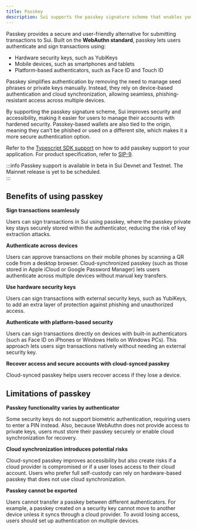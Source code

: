 ```yaml
---
title: Passkey
description: Sui supports the passkey signature scheme that enables you to sign-in to apps and sign transactions for Sui using a private key securely stored on a passkey authenticator. It uses the WebAuthn standard.
---
```


Passkey provides a secure and user-friendly alternative for submitting transactions to Sui. Built on the **WebAuthn standard**, passkey lets users authenticate and sign transactions using:

- Hardware security keys, such as YubiKeys
- Mobile devices, such as smartphones and tablets
- Platform-based authenticators, such as Face ID and Touch ID

Passkey simplifies authentication by removing the need to manage seed phrases or private keys manually. Instead, they rely on device-based authentication and cloud synchronization, allowing seamless, phishing-resistant access across multiple devices.

By supporting the passkey signature scheme, Sui improves security and accessibility, making it easier for users to manage their accounts with hardened security. Passkey-based wallets are also tied to the origin, meaning they can’t be phished or used on a different site, which makes it a more secure authentication option.

Refer to the [Typescript SDK support](https://sdk.mystenlabs.com/typescript/cryptography/passkey) on how to add passkey support to your application. For product specification, refer to [SIP-9](https://github.com/sui-foundation/sips/blob/main/sips/sip-9.md).

:::info
Passkey support is available in beta in Sui Devnet and Testnet. The Mainnet release is yet to be scheduled.  
::: 

## Benefits of using passkey

**Sign transactions seamlessly**

Users can sign transactions in Sui using passkey, where the passkey private key stays securely stored within the authenticator, reducing the risk of key extraction attacks.

**Authenticate across devices**

Users can approve transactions on their mobile phones by scanning a QR code from a desktop browser. Cloud-synchronized passkey (such as those stored in Apple iCloud or Google Password Manager) lets users authenticate across multiple devices without manual key transfers.

**Use hardware security keys**

Users can sign transactions with external security keys, such as YubiKeys, to add an extra layer of protection against phishing and unauthorized access.

**Authenticate with platform-based security**

Users can sign transactions directly on devices with built-in authenticators (such as Face ID on iPhones or Windows Hello on Windows PCs). This approach lets users sign transactions natively without needing an external security key.

**Recover access and secure accounts with cloud-synced passkey**

Cloud-synced passkey helps users recover access if they lose a device.

## Limitations of passkey

**Passkey functionality varies by authenticator**

Some security keys do not support biometric authentication, requiring users to enter a PIN instead. Also, because WebAuthn does not provide access to private keys, users must store their passkey securely or enable cloud synchronization for recovery.

**Cloud synchronization introduces potential risks**

Cloud-synced passkey improves accessibility but also create risks if a cloud provider is compromised or if a user loses access to their cloud account. Users who prefer full self-custody can rely on hardware-based passkey that does not use cloud synchronization.

**Passkey cannot be exported**

Users cannot transfer a passkey between different authenticators. For example, a passkey created on a security key cannot move to another device unless it syncs through a cloud provider. To avoid losing access, users should set up authentication on multiple devices.